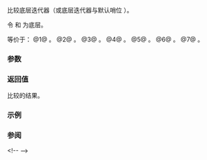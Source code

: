 {{title|1=operator==,&lt;,&gt;,&lt;=,&gt;=,&lt;=&gt;{{small|(ranges::chunk_view::''iterator'')}}}}
{{cpp/ranges/chunk_view/navbar}}

{{dcl begin}}
{{dcl|num=1|since=c++23|1=
friend constexpr bool operator==( const /*iterator*/&amp; x, const /*iterator*/&amp; y );
}}
{{dcl|num=2|since=c++23|1=
friend constexpr bool operator==( const /*iterator*/&amp; x, std::default_sentinel_t );
}}
{{dcl|num=3|since=c++23|1=
friend constexpr bool operator&lt;( const /*iterator*/&amp; x, const /*iterator*/&amp; y )
    requires ranges::random_access_range&lt;Base&gt;;
}}
{{dcl|num=4|since=c++23|1=
friend constexpr bool operator&gt;( const /*iterator*/&amp; x, const /*iterator*/&amp; y )
    requires ranges::random_access_range&lt;Base&gt;;
}}
{{dcl|num=5|since=c++23|1=
friend constexpr bool operator&lt;=( const /*iterator*/&amp; x, const /*iterator*/&amp; y )
    requires ranges::random_access_range&lt;Base&gt;;
}}
{{dcl|num=6|since=c++23|1=
friend constexpr bool operator&gt;=( const /*iterator*/&amp; x, const /*iterator*/&amp; y )
    requires ranges::random_access_range&lt;Base&gt;;
}}
{{dcl|num=7|since=c++23|1=
friend constexpr auto operator&lt;=&gt;( const /*iterator*/&amp; x, const /*iterator*/&amp; y )
    requires ranges::random_access_range&lt;Base&gt; &amp;&amp;
             std::three_way_comparable&lt;ranges::iterator_t&lt;Base&gt;&gt;;
}}
{{dcl end}}

比较底层迭代器（或底层迭代器与默认哨位 {{v|2}}）。

令 {{tti|current_}} 和 {{tti|end_}} 为底层{{rlp|/#数据成员|数据成员}}。

等价于：
@1@ {{c|1=return x.current_ == y.current_;}}。
@2@ {{c|1=return x.current_ == x.end_;}}。
@3@ {{c|return x.current_ &lt; y.current_;}}。
@4@ {{c|return y &lt; x;}}。
@5@ {{c|return !(y &lt; x);}}。
@6@ {{c|return !(x &lt; y);}}。
@7@ {{c|1=return x.current_ &lt;=&gt; y.current_;}}。

{{cpp/hidden friend|{{tt|std::ranges::chunk_view::''iterator''&lt;Const&gt;}}|plural=yes}}

{{cpp/note synthesized eq}}

===参数===
{{par begin}}
{{par|x, y|要比较的{{rlp|/#数据成员|迭代器}}}}
{{par end}}

===返回值===
比较的结果。

===示例===
{{example}}

===参阅===
{{dsc begin}}&lt;!--
{{dsc inc|cpp/ranges/adaptor/outer_iterator/dsc operator cmp|chunk_view}}--&gt;
{{dsc end}}

{{langlinks|de|en|es|ja|ru}}